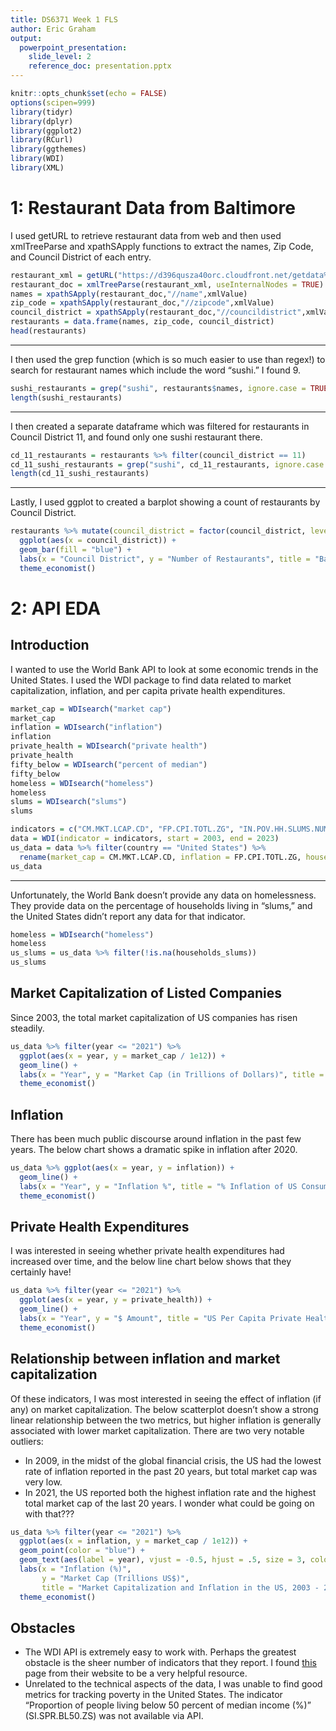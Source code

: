```yaml
---
title: DS6371 Week 1 FLS
author: Eric Graham
output: 
  powerpoint_presentation:
    slide_level: 2
    reference_doc: presentation.pptx
---
```


```r
knitr::opts_chunk$set(echo = FALSE)
options(scipen=999)
library(tidyr)
library(dplyr)
library(ggplot2)
library(RCurl)
library(ggthemes)
library(WDI)
library(XML)
```

# 1: Restaurant Data from Baltimore

I used getURL to retrieve restaurant data from web and then used xmlTreeParse and xpathSApply functions to extract the names, Zip Code, and Council District of each entry.

```r
restaurant_xml = getURL("https://d396qusza40orc.cloudfront.net/getdata%2Fdata%2Frestaurants.xml")
restaurant_doc = xmlTreeParse(restaurant_xml, useInternalNodes = TRUE)
names = xpathSApply(restaurant_doc,"//name",xmlValue)
zip_code = xpathSApply(restaurant_doc,"//zipcode",xmlValue)
council_district = xpathSApply(restaurant_doc,"//councildistrict",xmlValue)
restaurants = data.frame(names, zip_code, council_district)
head(restaurants)
```

---

I then used the grep function (which is so much easier to use than regex!) to search for restaurant names which include the word "sushi." I found 9.

```r
sushi_restaurants = grep("sushi", restaurants$names, ignore.case = TRUE)
length(sushi_restaurants)
```

---

I then created a separate dataframe which was filtered for restaurants in Council District 11, and found only one sushi restaurant there.

```r
cd_11_restaurants = restaurants %>% filter(council_district == 11)
cd_11_sushi_restaurants = grep("sushi", cd_11_restaurants, ignore.case = TRUE)
length(cd_11_sushi_restaurants)
```

---

Lastly, I used ggplot to created a barplot showing a count of restaurants by Council District.

```r
restaurants %>% mutate(council_district = factor(council_district, levels = 1:12)) %>% 
  ggplot(aes(x = council_district)) +
  geom_bar(fill = "blue") +
  labs(x = "Council District", y = "Number of Restaurants", title = "Baltimore Restaurants by Council District") +
  theme_economist()
```



# 2: API EDA

## Introduction

I wanted to use the World Bank API to look at some economic trends in the United States. I used the WDI package to find data related to market capitalization, inflation, and per capita private health expenditures. 

```r
market_cap = WDIsearch("market cap")
market_cap
inflation = WDIsearch("inflation")
inflation
private_health = WDIsearch("private health")
private_health
fifty_below = WDIsearch("percent of median")
fifty_below
homeless = WDIsearch("homeless")
homeless
slums = WDIsearch("slums")
slums
```

```r
indicators = c("CM.MKT.LCAP.CD", "FP.CPI.TOTL.ZG", "IN.POV.HH.SLUMS.NUM", "SH.XPD.PVTD.PC.CD")
data = WDI(indicator = indicators, start = 2003, end = 2023)
us_data = data %>% filter(country == "United States") %>% 
  rename(market_cap = CM.MKT.LCAP.CD, inflation = FP.CPI.TOTL.ZG, households_slums = IN.POV.HH.SLUMS.NUM, private_health = SH.XPD.PVTD.PC.CD)
us_data
```

---

Unfortunately, the World Bank doesn't provide any data on homelessness. They provide data on the percentage of households living in "slums," and the United States didn't report any data for that indicator. 

```r
homeless = WDIsearch("homeless")
homeless
us_slums = us_data %>% filter(!is.na(households_slums))
us_slums
```

## Market Capitalization of Listed Companies

Since 2003, the total market capitalization of US companies has risen steadily.

```r
us_data %>% filter(year <= "2021") %>% 
  ggplot(aes(x = year, y = market_cap / 1e12)) +
  geom_line() +
  labs(x = "Year", y = "Market Cap (in Trillions of Dollars)", title = "Market Cap of Listed US Companies, 2003 - 2022") +
  theme_economist()
```

## Inflation

There has been much public discourse around inflation in the past few years. The below chart shows a dramatic spike in inflation after 2020.

```r
us_data %>% ggplot(aes(x = year, y = inflation)) +
  geom_line() +
  labs(x = "Year", y = "Inflation %", title = "% Inflation of US Consumer Prices, 2003 - 2023") +
  theme_economist()
```

## Private Health Expenditures

I was interested in seeing whether private health expenditures had increased over time, and the below line chart below shows that they certainly have!

```r
us_data %>% filter(year <= "2021") %>% 
  ggplot(aes(x = year, y = private_health)) + 
  geom_line() +
  labs(x = "Year", y = "$ Amount", title = "US Per Capita Private Health Expenditure, 2003 - 2021") +
  theme_economist()
```

## Relationship between inflation and market capitalization

Of these indicators, I was most interested in seeing the effect of inflation (if any) on market capitalization. The below scatterplot doesn't show a strong linear relationship between the two metrics, but higher inflation is generally associated with lower market capitalization. There are two very notable outliers:

* In 2009, in the midst of the global financial crisis, the US had the lowest rate of inflation reported in the past 20 years, but total market cap was very low.
* In 2021, the US reported both the highest inflation rate and the highest total market cap of the last 20 years. I wonder what could be going on with that???

```r
us_data %>% filter(year <= "2021") %>% 
  ggplot(aes(x = inflation, y = market_cap / 1e12)) +
  geom_point(color = "blue") +
  geom_text(aes(label = year), vjust = -0.5, hjust = .5, size = 3, color = "black") +
  labs(x = "Inflation (%)", 
       y = "Market Cap (Trillions US$)", 
       title = "Market Capitalization and Inflation in the US, 2003 - 2021") +
  theme_economist()
```

## Obstacles

* The WDI API is extremely easy to work with. Perhaps the greatest obstacle is the sheer number of indicators that they report. I found [this](https://data.worldbank.org/indicator) page from their website to be a very helpful resource. 
* Unrelated to the technical aspects of the data, I was unable to find good metrics for tracking poverty in the United States. The indicator "Proportion of people living below 50 percent of median income (%)" (SI.SPR.BL50.ZS) was not available via API.